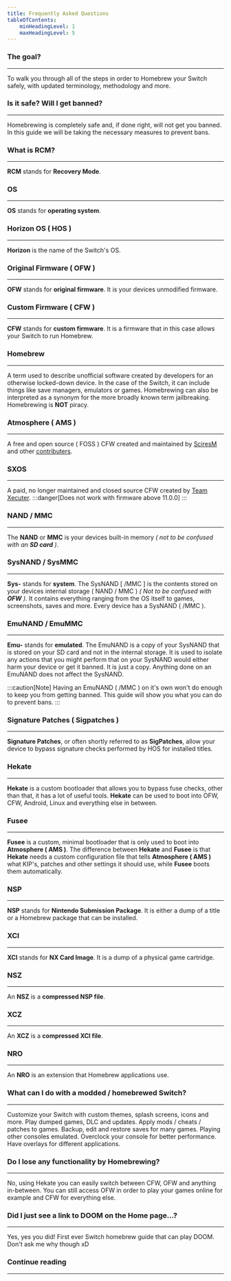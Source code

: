 ```yaml
---
title: Frequently Asked Questions
tableOfContents:
    minHeadingLevel: 1
    maxHeadingLevel: 5
---
```



### The goal?

---

To walk you through all of the steps in order to Homebrew your Switch safely, with updated terminology, methodology and more.

### Is it safe? Will I get banned?

---

Homebrewing is completely safe and, if done right, will not get you banned. In this guide we will be taking the necessary measures to prevent bans.

### What is RCM?

---

**RCM** stands for **Recovery Mode**.

### OS

---

**OS** stands for **operating system**.

### Horizon OS ( HOS )

---

**Horizon** is the name of the Switch's OS.

### Original Firmware ( OFW )

---

**OFW** stands for **original firmware**. It is your devices unmodified firmware.

### Custom Firmware ( CFW )

---

**CFW** stands for **custom firmware**. It is a firmware that in this case allows your Switch to run Homebrew.

### Homebrew

---

A term used to describe unofficial software created by developers for an otherwise locked-down device.
In the case of the Switch, it can include things like save managers, emulators or games.
Homebrewing can also be interpreted as a synonym for the more broadly known term jailbreaking.
Homebrewing is **NOT** piracy.

### Atmosphere ( AMS )

---

A free and open source ( FOSS ) CFW created and maintained by <u>[SciresM](https://github.com/SciresM)</u> and other <u>[contributers](https://github.com/Atmosphere-NX/Atmosphere/graphs/contributors)</u>.

### SXOS <Badge text="Deprecated" variant="danger" />

---

A paid, no longer maintained and closed source CFW created by <u>[Team Xecuter](https://en.wikipedia.org/wiki/Team_Xecuter)</u>.
:::danger[Does not work with firmware above 11.0.0]
:::

### NAND / MMC

---

The **NAND** or **MMC** is your devices built-in memory *( not to be confused with an **SD card** )*.

### SysNAND / SysMMC

---

**Sys-** stands for **system**.
The SysNAND [ /MMC ] is the contents stored on your devices internal storage ( NAND / MMC ) *( Not to be confused with **OFW** )*.
It contains everything ranging from the OS itself to games, screenshots, saves and more.
Every device has a SysNAND ( /MMC ).

### EmuNAND / EmuMMC

---

**Emu-** stands for **emulated**.
The EmuNAND is a copy of your SysNAND that is stored on your SD card and not in the internal storage.
It is used to isolate any actions that you might perform that on your SysNAND would either harm your device or get it banned.
It is just a copy. Anything done on an EmuNAND does not affect the SysNAND.

:::caution[Note]
Having an EmuNAND ( /MMC ) on it's own won't do enough to keep you from getting banned.
This guide will show you what you can do to prevent bans.
:::


### Signature Patches ( Sigpatches )

---

**Signature Patches**, or often shortly referred to as **SigPatches**, allow your device to bypass signature checks performed by HOS for installed titles.

### Hekate

---

**Hekate** is a custom bootloader that allows you to bypass fuse checks, other than that, it has a lot of useful tools.
**Hekate** can be used to boot into OFW, CFW, Android, Linux and everything else in between.

### Fusee

---

**Fusee** is a custom, minimal bootloader that is only used to boot into **Atmosphere ( AMS )**.
The difference between **Hekate** and **Fusee** is that **Hekate** needs a custom configuration file that tells **Atmosphere ( AMS )** what KIP's, patches and other settings it should use, while **Fusee** boots them automatically.

### NSP

---

**NSP** stands for **Nintendo Submission Package**.
It is either a dump of a title or a Homebrew package that can be installed.

### XCI

---

**XCI** stands for **NX Card Image**.
It is a dump of a physical game cartridge.

### NSZ

---

An **NSZ** is a **compressed NSP file**.

### XCZ

---

An **XCZ** is a **compressed XCI file**.

### NRO

---

An **NRO** is an extension that Homebrew applications use.

### What can I do with a modded / homebrewed Switch?

---

Customize your Switch with custom themes, splash screens, icons and more.
Play dumped games, DLC and updates.
Apply mods / cheats / patches to games.
Backup, edit and restore saves for many games.
Playing other consoles emulated.
Overclock your console for better performance.
Have overlays for different applications.

### Do I lose any functionality by Homebrewing?

---

No, using Hekate you can easily switch between CFW, OFW and anything in-between. You can still access OFW in order to play your games online for example and CFW for everything else.

### Did I just see a link to DOOM on the Home page...?

---

Yes, yes you did! First ever Switch homebrew guide that can play DOOM. Don't ask me why though xD

### Continue reading

---
